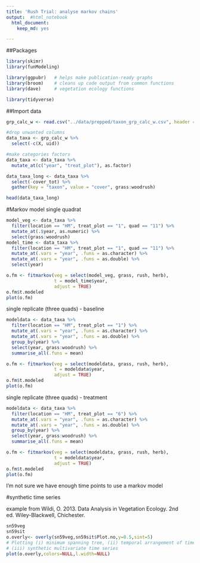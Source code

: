 ```yaml
---
title: 'Rush Trial: analyse markov chains'
output:  #html_notebook
  html_document:
    keep_md: yes

---
```


##Packages
```r

library(skimr)
library(funModeling)

library(ggpubr)   # helps make publication-ready graphs
library(broom)    # cleans up code output from common functions
library(dave)     # vegetation ecology functions

library(tidyverse)
```

##Import data
```r
grp_calc_w <- read.csv("../data/prepped/taxon_grp_calc_w.csv", header = TRUE)
```

```r
#drop unwanted columns
data_taxa <- grp_calc_w %>% 
  select(-c(X, uid)) 

#make categories factors
data_taxa <- data_taxa %>% 
  mutate_at(c("year", "treat_plot"), as.factor)

data_taxa_long <- data_taxa %>% 
  select(-cover_tot) %>% 
  gather(key = "taxon", value = "cover", grass:woodrush) 

head(data_taxa_long)

```

#Markov model
single quadrat
```r
model_veg <- data_taxa %>% 
  filter(location == "HM", treat_plot == "1", quad == "11") %>% 
  mutate_at(.$year, as.numeric) %>% 
  select(grass:woodrush)
model_time <- data_taxa %>% 
  filter(location == "HM", treat_plot == "1", quad == "11") %>% 
  mutate_at(.vars = "year", .funs = as.character) %>% 
  mutate_at(.vars = "year", .funs = as.double) %>% 
  select(year)

o.fm <- fitmarkov(veg = select(model_veg, grass, rush, herb), 
                  t = model_time$year, 
                  adjust = TRUE)
o.fm$t.modeled
plot(o.fm)
```


single replicate (three quads) - baseline
```r
modeldata <- data_taxa %>% 
  filter(location == "HM", treat_plot == "1") %>% 
  mutate_at(.vars = "year", .funs = as.character) %>% 
  mutate_at(.vars = "year", .funs = as.double) %>% 
  group_by(year) %>% 
  select(year, grass:woodrush) %>%
  summarise_all(.funs = mean) 

o.fm <- fitmarkov(veg = select(modeldata, grass, rush, herb), 
                  t = modeldata$year, 
                  adjust = TRUE)
o.fm$t.modeled
plot(o.fm)
```


single replicate (three quads) - treatment
```r
modeldata <- data_taxa %>% 
  filter(location == "HM", treat_plot == "6") %>% 
  mutate_at(.vars = "year", .funs = as.character) %>% 
  mutate_at(.vars = "year", .funs = as.double) %>% 
  group_by(year) %>% 
  select(year, grass:woodrush) %>%
  summarise_all(.funs = mean) 

o.fm <- fitmarkov(veg = select(modeldata, grass, rush, herb), 
                  t = modeldata$year, 
                  adjust = TRUE)
o.fm$t.modeled
plot(o.fm)
```

I'm not sure we have enough time points to use a markov model



#synthetic time series

example from Wildi, O. 2013. Data Analysis in Vegetation Ecology. 2nd ed. Wiley-Blackwell, Chichester.
```r
sn59veg
sn59sit
o.overly<- overly(sn59veg,sn59sit$Plot.no,y=0.5,sint=5)
# Plotting (i) minimum spanning tree, (ii) temporal arrangement of time series,
# (iii) synthetic multivariate time series
plot(o.overly,colors=NULL,l.width=NULL)
```



